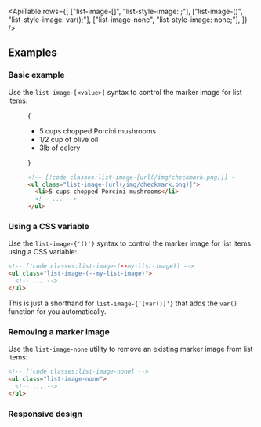 


<ApiTable
  rows={[
    ["list-image-[<value>]", "list-style-image: <value>;"],
    ["list-image-(<custom-property>)", "list-style-image: var(<custom-property>);"],
    ["list-image-none", "list-style-image: none;"],
  ]}
/>

## Examples

### Basic example

Use the `list-image-[<value>]` syntax to control the marker image for list items:

<Figure>

<Example padding={false}>
  {
    <div className="px-4 sm:px-0">
      <div className="mx-auto max-w-sm p-8 text-gray-700 sm:text-base sm:leading-7 dark:text-gray-400">
        <ul className="list-image-[url('data:image/svg+xml;base64,PHN2ZyB3aWR0aD0iMTQiIGhlaWdodD0iMTIiIHZpZXdCb3g9IjAgMCAxNCAxMiIgeG1sbnM9Imh0dHA6Ly93d3cudzMub3JnLzIwMDAvc3ZnIiBmaWxsPSIjMzhiZGY4Ij48cGF0aCBmaWxsLXJ1bGU9ImV2ZW5vZGQiIGQ9Ik0xMy42ODUuMTUzYS43NTIuNzUyIDAgMCAxIC4xNDMgMS4wNTJsLTggMTAuNWEuNzUuNzUgMCAwIDEtMS4xMjcuMDc1bC00LjUtNC41YS43NS43NSAwIDAgMSAxLjA2LTEuMDZsMy44OTQgMy44OTMgNy40OC05LjgxN2EuNzUuNzUgMCAwIDEgMS4wNS0uMTQzWiIgLz48L3N2Zz4=')] pl-4 text-gray-900 dark:text-gray-200">
          <li className="pl-2">5 cups chopped Porcini mushrooms</li>
          <li className="pl-2">1/2 cup of olive oil</li>
          <li className="pl-2">3lb of celery</li>
        </ul>
      </div>
    </div>
  }
</Example>

```html
<!-- [!code classes:list-image-[url(/img/checkmark.png)]] -->
<ul class="list-image-[url(/img/checkmark.png)]">
  <li>5 cups chopped Porcini mushrooms</li>
  <!-- ... -->
</ul>
```

</Figure>

### Using a CSS variable

Use the <code>list-image-{'(<custom-property>)'}</code> syntax to control the marker image for list items using a CSS variable:

```html
<!-- [!code classes:list-image-(--my-list-image)] -->
<ul class="list-image-(--my-list-image)">
  <!-- ... -->
</ul>
```

This is just a shorthand for <code>list-image-{'[var(<custom-property>)]'}</code> that adds the `var()` function for you automatically.

### Removing a marker image

Use the `list-image-none` utility to remove an existing marker image from list items:

```html
<!-- [!code classes:list-image-none] -->
<ul class="list-image-none">
  <!-- ... -->
</ul>
```

### Responsive design

<ResponsiveDesign
  property="list-style-image"
  defaultClass="list-image-none"
  featuredClass="list-image-[url(/img/checkmark.png)]"
/>



